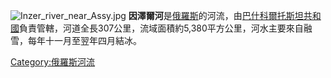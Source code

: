 [[File:Inzer_river_near_Assy.jpg|thumb]]
'''因澤爾河'''是[[俄羅斯|俄羅斯]]的河流，由[[巴什科爾托斯坦共和國|巴什科爾托斯坦共和國]]負責管轄，河道全長307公里，流域面積約5,380平方公里，河水主要來自融雪，每年十一月至翌年四月結冰。

{{Russia-geo-stub}}
[[Category:俄羅斯河流|Category:俄羅斯河流]]